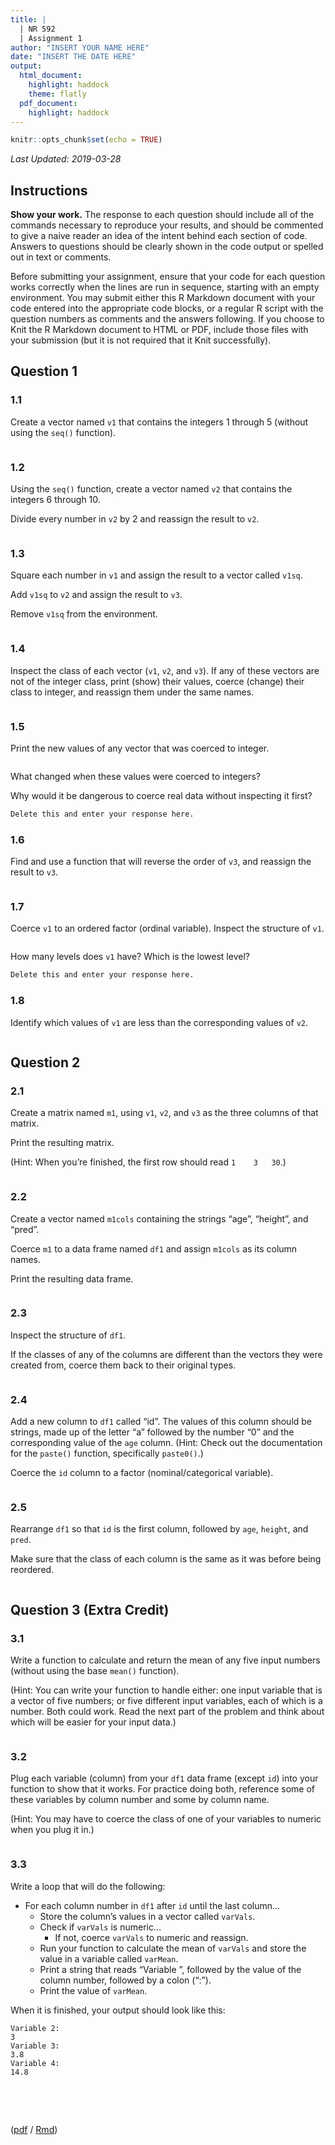 ```yaml
---
title: |
  | NR 592
  | Assignment 1
author: "INSERT YOUR NAME HERE"
date: "INSERT THE DATE HERE"
output:
  html_document:
    highlight: haddock
    theme: flatly
  pdf_document:
    highlight: haddock
---
```


```r
knitr::opts_chunk$set(echo = TRUE)
```

_Last Updated: 2019-03-28_

## Instructions

**Show your work.** The response to each question should include all of the commands necessary to reproduce your results, and should be commented to give a naive reader an idea of the intent behind each section of code. Answers to questions should be clearly shown in the code output or spelled out in text or comments.

Before submitting your assignment, ensure that your code for each question works correctly when the lines are run in sequence, starting with an empty environment. You may submit either this R Markdown document with your code entered into the appropriate code blocks, or a regular R script with the question numbers as comments and the answers following. If you choose to Knit the R Markdown document to HTML or PDF, include those files with your submission (but it is not required that it Knit successfully).


## Question 1

### 1.1

Create a vector named `v1` that contains the integers 1 through 5 (without using the `seq()` function).

```r

```

### 1.2

Using the `seq()` function, create a vector named `v2` that contains the integers 6 through 10.

Divide every number in `v2` by 2 and reassign the result to `v2`.

```r

```

### 1.3

Square each number in `v1` and assign the result to a vector called `v1sq`.

Add `v1sq` to `v2` and assign the result to `v3`.

Remove `v1sq` from the environment.

```r

```

### 1.4

Inspect the class of each vector (`v1`, `v2`, and `v3`). If any of these vectors are not of the integer class, print (show) their values, coerce (change) their class to integer, and reassign them under the same names.

```r

```

### 1.5

Print the new values of any vector that was coerced to integer.

```r

```

What changed when these values were coerced to integers?

Why would it be dangerous to coerce real data without inspecting it first?

```r
Delete this and enter your response here.
```

### 1.6

Find and use a function that will reverse the order of `v3`, and reassign the result to `v3`.

```r

```

### 1.7

Coerce `v1` to an ordered factor (ordinal variable). Inspect the structure of `v1`.

```r

```

How many levels does `v1` have? Which is the lowest level?

```r
Delete this and enter your response here.
```

### 1.8

Identify which values of `v1` are less than the corresponding values of `v2`.

```r

```


## Question 2

### 2.1

Create a matrix named `m1`, using `v1`, `v2`, and `v3` as the three columns of that matrix.

Print the resulting matrix.

(Hint: When you're finished, the first row should read `1    3   30`.)

```r

```

### 2.2

Create a vector named `m1cols` containing the strings "age", "height", and "pred".

Coerce `m1` to a data frame named `df1` and assign `m1cols` as its column names.

Print the resulting data frame.

```r

```

### 2.3

Inspect the structure of `df1`.

If the classes of any of the columns are different than the vectors they were created from, coerce them back to their original types.

```r

```

### 2.4

Add a new column to `df1` called "id". The values of this column should be strings, made up of the letter "a" followed by the number "0" and the corresponding value of the `age` column. (Hint: Check out the documentation for the `paste()` function, specifically `paste0()`.)

Coerce the `id` column to a factor (nominal/categorical variable).

```r

```

### 2.5

Rearrange `df1` so that `id` is the first column, followed by `age`, `height`, and `pred`.

Make sure that the class of each column is the same as it was before being reordered.

```r

```


## Question 3 (**Extra Credit**)

### 3.1

Write a function to calculate and return the mean of any five input numbers (without using the base `mean()` function).

(Hint: You can write your function to handle either: one input variable that is a vector of five numbers; or five different input variables, each of which is a number. Both could work. Read the next part of the problem and think about which will be easier for your input data.)

```r

```

### 3.2

Plug each variable (column) from your `df1` data frame (except `id`) into your function to show that it works. For practice doing both, reference some of these variables by column number and some by column name.

(Hint: You may have to coerce the class of one of your variables to numeric when you plug it in.)

```r

```

### 3.3

Write a loop that will do the following:  

* For each column number in `df1` after `id` until the last column...  
    * Store the column's values in a vector called `varVals`.  
    * Check if `varVals` is numeric...  
        * If not, coerce `varVals` to numeric and reassign.  
    * Run your function to calculate the mean of `varVals` and store the value in a variable called `varMean`.  
    * Print a string that reads "Variable\ ", followed by the value of the column number, followed by a colon (":").  
    * Print the value of `varMean`.  

When it is finished, your output should look like this:

```
Variable 2:
3
Variable 3:
3.8
Variable 4:
14.8
```

```r

```


<br><br>


([pdf](./assignment1.pdf) / [Rmd](./assignment1.Rmd))

<div class="tocify-extend-page" data-unique="tocify-extend-page" style="height: 0;"></div>